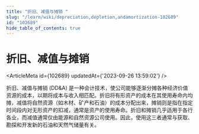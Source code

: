 ```yaml
---
title: "折旧、减值与摊销 "
slug: "/learn/wiki/depreciation,depletion,andamortization-102689"
id: "102689"
hide_table_of_contents: true
---
```



# 折旧、减值与摊销 

<ArticleMeta id={102689} updatedAt={'2023-09-26 13:59:02'} />
<div className='border-solid border-b border-t-0 my-4 border-[var(--ifm-color-gray-300)]' />

折旧、减值与摊销 (DD&A) 是一种会计技术，使公司能够逐渐分摊各种经济价值资源的成本，以期将成本与收入相匹配。折旧将有形资产的成本在其使用寿命内均摊，减值将自然资源（如木材、矿产和石油）的成本分配出来，摊销则是指在指定时间段内对无形资产的扣减，通常是资产的使用寿命。折旧和摊销几乎适用于各行各业，而减值通常仅由能源和自然资源公司使用。因此，使用这三者通常与获取、勘探和开发新的石油和天然气储量有关。

